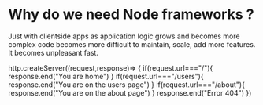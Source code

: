# Why do we need Node frameworks ?

Just with clientside apps as application logic grows and becomes more complex code becomes more difficult to maintain,
scale, add more features. It becomes unpleasant fast.

http.createServer((request,response)=> {
if(request.url==="/"){
response.end("You are home")
}
if(request.url==="/users"){
response.end("You are on the users page")
}
if(request.url==="/about"){
response.end("You are on the about page")
}
response.end("Error 404")
})
